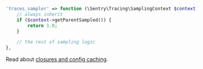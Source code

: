 ```php {filename:config/sentry.php}
'traces_sampler' => function (\Sentry\Tracing\SamplingContext $context): float {
    // always inherit
    if ($context->getParentSampled()) {
        return 1.0;
    }

    // the rest of sampling logic
},
```

<Note>

Read about [closures and config caching](/platforms/php/guides/laravel/configuration/laravel-options/#closures-and-config-caching).

</Note>
